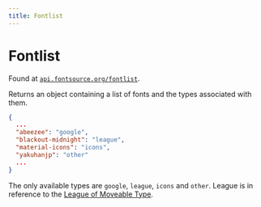 ```yaml
---
title: Fontlist
---
```


# Fontlist

Found at [`api.fontsource.org/fontlist`](https://api.fontsource.org/fontlist).

<CarbonAd />

Returns an object containing a list of fonts and the types associated with them.

```json
{
  ...
  "abeezee": "google",
  "blackout-midnight": "league",
  "material-icons": "icons",
  "yakuhanjp": "other"
  ...
}
```

The only available types are `google`, `league`, `icons` and `other`. League is in reference to the [League of Moveable Type](https://www.theleagueofmoveabletype.com/).
